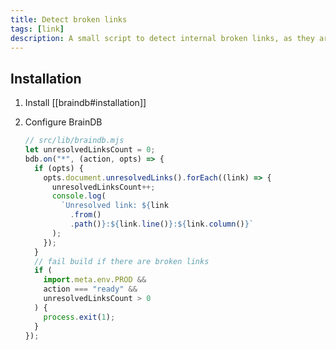 ```yaml
---
title: Detect broken links
tags: [link]
description: A small script to detect internal broken links, as they are bad for UX and SEO
---
```


## Installation


<Steps>

1. Install [[braindb#installation]]

2. Configure BrainDB

   ```js
   // src/lib/braindb.mjs
   let unresolvedLinksCount = 0;
   bdb.on("*", (action, opts) => {
     if (opts) {
       opts.document.unresolvedLinks().forEach((link) => {
         unresolvedLinksCount++;
         console.log(
           `Unresolved link: ${link
             .from()
             .path()}:${link.line()}:${link.column()}`
         );
       });
     }
     // fail build if there are broken links
     if (
       import.meta.env.PROD &&
       action === "ready" &&
       unresolvedLinksCount > 0
     ) {
       process.exit(1);
     }
   });
   ```

</Steps>

